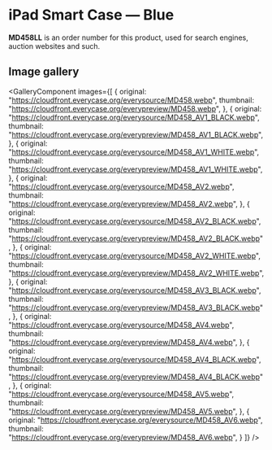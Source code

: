 
# iPad Smart Case — Blue

<Callout type='info' emoji='👉🏻'>**MD458LL** is an order number for this product, used for search engines, auction websites and such.</Callout>

## Image gallery

<GalleryComponent
    images={[
      {
        original: "https://cloudfront.everycase.org/everysource/MD458.webp",
        thumbnail: "https://cloudfront.everycase.org/everypreview/MD458.webp",
      },
      {
        original: "https://cloudfront.everycase.org/everysource/MD458_AV1_BLACK.webp",
        thumbnail: "https://cloudfront.everycase.org/everypreview/MD458_AV1_BLACK.webp",
      },
      {
        original: "https://cloudfront.everycase.org/everysource/MD458_AV1_WHITE.webp",
        thumbnail: "https://cloudfront.everycase.org/everypreview/MD458_AV1_WHITE.webp",
      },
      {
        original: "https://cloudfront.everycase.org/everysource/MD458_AV2.webp",
        thumbnail: "https://cloudfront.everycase.org/everypreview/MD458_AV2.webp",
      },
      {
        original: "https://cloudfront.everycase.org/everysource/MD458_AV2_BLACK.webp",
        thumbnail: "https://cloudfront.everycase.org/everypreview/MD458_AV2_BLACK.webp",
      },
      {
        original: "https://cloudfront.everycase.org/everysource/MD458_AV2_WHITE.webp",
        thumbnail: "https://cloudfront.everycase.org/everypreview/MD458_AV2_WHITE.webp",
      },
      {
        original: "https://cloudfront.everycase.org/everysource/MD458_AV3_BLACK.webp",
        thumbnail: "https://cloudfront.everycase.org/everypreview/MD458_AV3_BLACK.webp",
      },
      {
        original: "https://cloudfront.everycase.org/everysource/MD458_AV4.webp",
        thumbnail: "https://cloudfront.everycase.org/everypreview/MD458_AV4.webp",
      },
      {
        original: "https://cloudfront.everycase.org/everysource/MD458_AV4_BLACK.webp",
        thumbnail: "https://cloudfront.everycase.org/everypreview/MD458_AV4_BLACK.webp",
      },
      {
        original: "https://cloudfront.everycase.org/everysource/MD458_AV5.webp",
        thumbnail: "https://cloudfront.everycase.org/everypreview/MD458_AV5.webp",
      },
      {
        original: "https://cloudfront.everycase.org/everysource/MD458_AV6.webp",
        thumbnail: "https://cloudfront.everycase.org/everypreview/MD458_AV6.webp",
      }
    ]}
  />
